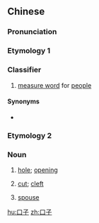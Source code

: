 ==Chinese==
{{zh-forms}}

===Pronunciation===
{{zh-pron
|m=kǒuzi
|c=hau2 zi2
|cat=n,cls
}}

===Etymology 1===
{{zh-compound|口|子|"mouth", and by extension, "people"|noun suffix}}

===Classifier===
{{zh-cls}}

# [[measure word]] for [[people]]

====Synonyms====
* {{zh-l|口}}

===Etymology 2===
{{zh-compound|口|子|opening; mouth|noun suffix}}

===Noun===
{{zh-noun}}

# {{qualifier|in an object}} [[hole]]; [[opening]]
# {{qualifier|in the human body}} [[cut]]; [[cleft]]
# {{lb|zh|slang}} [[spouse]]

[[hu:口子]]
[[zh:口子]]